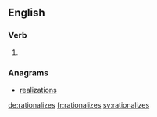 ==English==

===Verb===
{{head|en|verb form}}

# {{en-third-person singular of|rationalize}}

===Anagrams===
* [[realizations#English|realizations]]

[[de:rationalizes]]
[[fr:rationalizes]]
[[sv:rationalizes]]